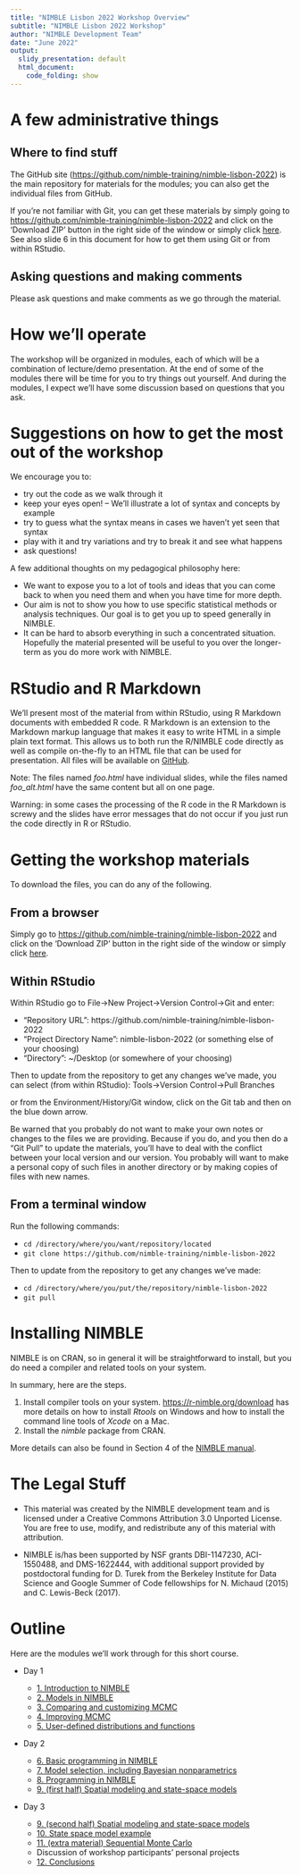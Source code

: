```yaml
---
title: "NIMBLE Lisbon 2022 Workshop Overview"
subtitle: "NIMBLE Lisbon 2022 Workshop"
author: "NIMBLE Development Team"
date: "June 2022"
output:
  slidy_presentation: default
  html_document:
    code_folding: show
---
```

<style>
slides > slide {
  overflow-x: auto !important;
  overflow-y: auto !important;
}
</style>

# A few administrative things

## Where to find stuff

The GitHub site ([https://github.com/nimble-training/nimble-lisbon-2022](https://github.com/nimble-training/nimble-lisbon-2022)) is the main repository for materials for the modules; you can also get the individual files from GitHub. 

If you're not familiar with Git, you can get these materials by simply going to [https://github.com/nimble-training/nimble-lisbon-2022](https://github.com/nimble-training/nimble-lisbon-2022) and click on the 'Download ZIP' button in the right side of the window or simply click [here](https://github.com/nimble-training/nimble-lisbon-2022/archive/main.zip). See also slide 6 in this document for how to get them using Git or from within RStudio.


## Asking questions and making comments

Please ask questions and make comments as we go through the material.

# How we'll operate

The workshop will be organized in modules, each of which will be a combination of lecture/demo presentation. At the end of some of the modules there will be time for you to try things out yourself. And during the modules, I expect we'll have some discussion based on questions that you ask.

# Suggestions on how to get the most out of the workshop

We encourage you to:

- try out the code as we walk through it
-  keep your eyes open! -- We'll illustrate a lot of syntax and concepts by example
- try to guess what the syntax means in cases we haven't yet seen that syntax
- play with it and try variations and try to break it and see what happens
- ask questions!


A few additional thoughts on my pedagogical philosophy here:

- We want to expose you to a lot of tools and ideas that you can come back to when you need them and when you have time for more depth.
- Our aim is not to show you how to use specific statistical methods or analysis techniques. Our goal is to get you up to speed generally in NIMBLE.
- It can be hard to absorb everything in such a concentrated situation. Hopefully the material presented will be useful to you over the longer-term as you do more work with NIMBLE.

# RStudio and R Markdown

We'll present most of the material from within RStudio, using R Markdown documents with embedded R code. R Markdown is an extension to the Markdown markup language that makes it easy to write HTML in a simple plain text format.  This allows us to both run the R/NIMBLE code directly as well as compile on-the-fly to an HTML file that can be used for presentation. All files will be available on [GitHub](https://github.com/nimble-training/nimble-lisbon-2022).  

Note: The files named *foo.html* have individual slides, while the files named *foo_alt.html* have the same content but all on one page.

Warning: in some cases the processing of the R code in the R Markdown is screwy and the slides have error messages that do not occur if you just run the code directly in R or RStudio. 

# Getting the workshop materials

To download the files, you can do any of the following. 

## From a browser

Simply go to [https://github.com/nimble-training/nimble-lisbon-2022](https://github.com/nimble-training/nimble-lisbon-2022) and click on the 'Download ZIP' button in the right side of the window or simply click [here](https://github.com/nimble-training/nimble-lisbon-2022/archive/main.zip).

## Within RStudio

Within RStudio go to File->New Project->Version Control->Git and enter:

- "Repository URL": https://github.com/nimble-training/nimble-lisbon-2022
- "Project Directory Name": nimble-lisbon-2022 (or something else of your choosing)
- "Directory": ~/Desktop (or somewhere of your choosing)

Then to update from the repository to get any changes we've made, you can select (from within RStudio):
Tools->Version Control->Pull Branches

or from the Environment/History/Git window, click on the Git tab and then on the blue down arrow.

Be warned that you probably do not want to make your own notes or changes to the files we are providing. Because if you do, and you then do a "Git Pull" to update the materials, you'll have to deal with the conflict between your local version and our version. You probably will want to make a personal copy of such files in another directory or by making copies of files with new names.

## From a terminal window

Run the following commands:

- `cd /directory/where/you/want/repository/located`
- `git clone https://github.com/nimble-training/nimble-lisbon-2022`

Then to update from the repository to get any changes we've made:

- `cd /directory/where/you/put/the/repository/nimble-lisbon-2022`
- `git pull`

# Installing NIMBLE

NIMBLE is on CRAN, so in general it will be straightforward to install, but you do need a compiler and related tools on your system.  

In summary, here are the steps.

1. Install compiler tools on your system. [https://r-nimble.org/download](https://r-nimble.org/download) has more details on how to install *Rtools* on Windows and how to install the
command line tools of *Xcode* on a Mac.
2. Install the *nimble* package from CRAN. 

More details can also be found in Section 4 of the [NIMBLE manual](https://r-nimble.org/html_manual/cha-installing-nimble.html).

# The Legal Stuff

- This material was created by the NIMBLE development team and is licensed under a Creative Commons Attribution 3.0 Unported License. You are free to use, modify, and redistribute any of this material with attribution.

- NIMBLE is/has been supported by NSF grants DBI-1147230, ACI-1550488, and DMS-1622444, with additional support provided by postdoctoral funding for D. Turek from the Berkeley Institute for Data Science and Google Summer of Code fellowships for N. Michaud (2015) and C. Lewis-Beck (2017).

# Outline

Here are the modules we'll work through for this short course.

 - Day 1
 
    - [1. Introduction to NIMBLE](content/1_introduction_to_nimble/introduction_to_nimble.html)
    - [2. Models in NIMBLE](content/2_nimble_models/nimble_models.html)
    - [3. Comparing and customizing MCMC](content/3_comparing_and_customizing_mcmc/comparing_and_customizing_mcmc.html)
    - [4. Improving MCMC](content/4_improving_mcmc/improving_mcmc.html)
    - [5. User-defined distributions and functions](content/5_user_defined/user_defined.html)
    
 - Day 2

    - [6. Basic programming in NIMBLE](content/6_intro_nimblefunctions/intro_nimblefunctions.html)
    - [7. Model selection, including Bayesian nonparametrics](content/7_model_selection_bnp/model_selection_bnp.html)
    - [8. Programming in NIMBLE](content/8_programming/programming.html)
    - [9. (first half) Spatial modeling and state-space models](content/9_spatial_models/spatial_models.html)
  
 - Day 3
    - [9. (second half) Spatial modeling and state-space models](content/9_spatial_models/spatial_models.html)
    - [10. State space model example](content/10_state_space/state_space.html)
    - [11. (extra material) Sequential Monte Carlo](content/11_smc/smc.html)
    - Discussion of workshop participants' personal projects
    - [12. Conclusions](content/12_future_directions_for_nimble/future_directions_for_nimble.html)
    


